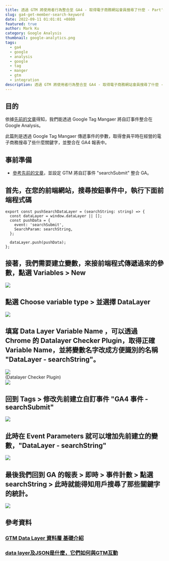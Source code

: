 ```yaml
---
title: 透過 GTM 將使用者行為整合至 GA4 - 取得電子商務網站會員搜尋了什麼 - Part's 2
slug: ga4-get-member-search-keyword
date: 2022-09-11 01:01:01 +0800
featured: true
author: Mark Ku
category: Google Analysis
thumbnail: google-analytics.png
tags:
  - ga4
  - google
  - analysis
  - google
  - tag
  - manger
  - gtm
  - integration
description: 透過 GTM 將使用者行為整合至 GA4 - 取得電子商務網站會員搜尋了什麼 - Part's 2
---
```

## 目的

依據[先前的文章](https://blog.markkulab.net/ga4-collection-user-behavior/)得知，我們能透過 Google Tag Mangaer 將自訂事件整合在 Google Analysis。  

此篇則是透過 Google Tag Mangaer 傳遞事件的參數，取得會員平時在經營的電子商務搜尋了些什麼關鍵字，並整合在 GA4 報表中。

## 事前準備

* [參考先前的文章](https://blog.markkulab.net/ga4-collection-user-behavior/)，並設定 GTM 將自訂事件 "searchSubmit" 整合 GA。

## 首先，在您的前端網站，搜尋按鈕事件中，執行下面前端程式碼

```
export const pushSearchDataLayer = (searchString: string) => {
  const dataLayer = window.dataLayer || [];
  const pushData = {
    event: 'searchSubmit',
    SearchParam: searchString,
  };

  dataLayer.push(pushData);
};
```

## 接著，我們需要建立變數，來接前端程式傳遞過來的參數，點選 Variables > New

![](https://i.imgur.com/SQrBI8r.png)

## 點選 Choose variable type > 並選擇 DataLayer

![](https://i.imgur.com/2Y9dzJ7.png)

## 填寫 Data Layer Variable Name ，可以透過 Chrome 的 Datalayer Checker Plugin，取得正確 Variable Name，並將變數名字改成方便識別的名稱 "DataLayer - searchString"。

![](https://i.imgur.com/ltZq6n8.png)\
(Datalayer Checker Plugin)  
![](https://i.imgur.com/50vPhRw.png)  

## 回到 Tags > 修改先前建立自訂事件 "GA4 事件 - searchSubmit"

![](https://i.imgur.com/D14EzjW.png)

## 此時在 Event Parameters 就可以增加先前建立的變數，"DataLayer - searchString"

![](https://i.imgur.com/PamyR1A.png)

## 最後我們回到 GA 的報表 > 即時 > 事件計數 > 點選 searchString > 此時就能得知用戶搜尋了那些關鍵字的統計。

![](https://i.imgur.com/udx7NsN.png)

## 參考資料

### [GTM Data Layer 資料層 基礎介紹](https://datasupplied.com/google-tag-manager/data-layer-intro/?fbclid=IwAR0qmir5-hAvWfqiR4kh00vlDPG7Va9aN--v51BBXhqhJmicFXtJEIQrfBg)

### [data layer及JSON是什麼，它們如何與GTM互動](https://papaya116.medium.com/gtm%E9%80%B2%E9%9A%8E%E7%AF%87-data-layer%E5%8F%8Ajson%E6%98%AF%E4%BB%80%E9%BA%BC-%E5%AE%83%E5%80%91%E5%A6%82%E4%BD%95%E8%88%87gtm%E4%BA%92%E5%8B%95-979eae7de2d1)